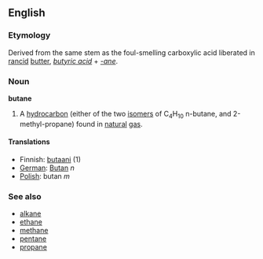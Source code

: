 ==English==

===Etymology===
Derived from the same stem as the foul-smelling carboxylic acid liberated in [[rancid]] [[butter]], ''[[butyric acid]]'' + ''[[-ane]]''.

===Noun===
'''butane'''

#{{Chemistry}} A [[hydrocarbon]] (either of the two [[isomer]]s of C<sub>4</sub>H<sub>10</sub> n-butane, and 2-methyl-propane) found in [[natural]] [[gas]].

====Translations====
*Finnish: [[butaani]] (1)
*[[German]]: [[Butan]] ''n''
*[[Polish]]: butan ''m''

===See also===
*[[alkane]]
*[[ethane]]
*[[methane]]
*[[pentane]]
*[[propane]]